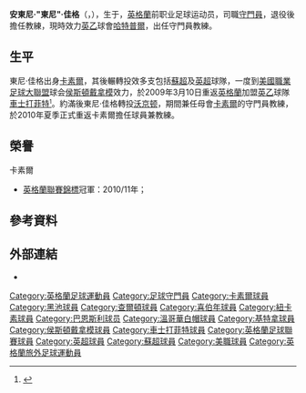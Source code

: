 {{Infobox Football biography
| playername          = 東尼·佳格<br />''Tony Caig''
| image               = Tony Caig.jpg
| image_size          = 200
| fullname            = Anthony Caig
| height              = {{height|m=1.81}}
| nickname            =
| dateofbirth         = {{birth date and age|1974|04|11}}
| cityofbirth         = {{tsl|en|Cleator Moor|}}
| countryofbirth      = [[英格蘭|英格蘭]]
| currentclub         = [[哈特尔普尔联足球俱乐部|哈特普爾]]（守門員教練）
| clubnumber          = 
| position            = [[守門員|守門員]]
| youthyears          = 
| youthclubs          = 
| years               = 1991-1999<br />1999-2001<br />2000-2001<br />2001<br />2001-2003<br />2003-2006<br />2004<br />2006-2007 <br />2007-2008 <br />2008-2009<br />2009<br />2009-2010<br />2010-2012
| clubs               = [[卡莱尔联足球俱乐部|卡素爾]]<br />[[黑池足球會|黑池]]<br />→ [[查尔顿竞技足球俱乐部|查爾頓]]<br />[[查尔顿竞技足球俱乐部|查爾頓]]<br />[[希伯尼安足球俱乐部|喜百年]]<br />[[纽卡斯尔联足球俱乐部|紐卡素]]<br />→ [[巴恩斯利足球俱乐部|班士利]]<br />[[溫哥華白帽|溫哥華白帽]] <br />[[格雷纳足球俱乐部|基特拿]]<br />[[侯斯頓戴拿模|侯斯頓戴拿模]]<br />[[切斯特菲尔德足球俱乐部|車士打菲特]] <br />[[沃金頓足球會|沃京顿]]<br />[[卡莱尔联足球俱乐部|卡素爾]]
| caps(goals)         = 244 (0)<br/>{{0}}49 (0)<br />{{0|00}}0 (0)<br />{{0|00}}1 (0)<br />{{0}}14 (0)<br />{{0|00}}0 (0)<br />{{0|00}}3 (0)<br />{{0}}39 (0)<br />{{0|00}}7 (0)<br />{{0|00}}7 (0)<br />{{0|00}}0 (0)<br />{{0}}17 (0)<br />{{0|00}}0 (0)
| nationalyears       = 
| nationalteam        = 
| nationalcaps(goals) =
| manageryears1       = 2014
| managerclubs1       = [[卡莱尔联足球俱乐部|卡素爾]]([[看守領隊|看守]])
| pcupdate            = 2010年8月17日 (二) 01:32 (UTC)
| ntupdate            = 
}}
'''安東尼·"東尼"·佳格'''（{{lang-en|'''Anthony "Tony" Caig'''}}，{{bd|1974年|4月11日|||}}），生于{{tsl|en|Cleator Moor|}}，[[英格蘭|英格蘭]]前职业足球运动员，司職[[守門員|守門員]]，退役後擔任教練，現時效力[[英乙|英乙]]球會[[哈特尔普尔联足球俱乐部|哈特普爾]]，出任守門員教練。

==生平==
東尼·佳格出身[[卡莱尔联足球俱乐部|卡素爾]]，其後輾轉投效多支包括[[蘇超|蘇超]]及[[英超|英超]]球隊，一度到[[美國職業足球大聯盟|美國職業足球大聯盟]]球会[[侯斯頓戴拿模|侯斯頓戴拿模]]效力，於2009年3月10日重返[[英格蘭|英格蘭]]加盟[[英格蘭足球乙級聯賽|英乙]]球隊[[切斯特菲尔德足球俱乐部|車士打菲特]]<small><ref>{{cite news |language=en |url=http://news.bbc.co.uk/sport2/hi/football/teams/c/chesterfield/7934424.stm |title=Spireites swoop for keeper Caig |publisher=[[BBC|BBC]] Sport |date=2009-03-10 |accessdate=2009-03-29 |archive-date=2016-03-07 |archive-url=https://web.archive.org/web/20160307152453/http://news.bbc.co.uk/sport2/hi/football/teams/c/chesterfield/7934424.stm |dead-url=no }}</ref></small>。約滿後東尼·佳格轉投[[沃金頓足球會|沃京顿]]，期間兼任母會[[卡莱尔联足球俱乐部|卡素爾]]的守門員教練，於2010年夏季正式重返卡素爾擔任球員兼教練。

==榮譽==
;卡素爾
* [[英格蘭聯賽錦標|英格蘭聯賽錦標]]冠軍：2010/11年；

==參考資料==
{{reflist}}

==外部連結==
*{{en}}{{soccerbase|id=1221|name=东尼·佳格}}

{{DEFAULTSORT:Caig, Tony}}
[[Category:英格蘭足球運動員|Category:英格蘭足球運動員]]
[[Category:足球守門員|Category:足球守門員]]
[[Category:卡素爾球員|Category:卡素爾球員]]
[[Category:黑池球員|Category:黑池球員]]
[[Category:查爾頓球員|Category:查爾頓球員]]
[[Category:喜伯年球員|Category:喜伯年球員]]
[[Category:紐卡素球員|Category:紐卡素球員]]
[[Category:巴恩斯利球员|Category:巴恩斯利球员]]
[[Category:溫哥華白帽球員|Category:溫哥華白帽球員]]
[[Category:基特拿球員|Category:基特拿球員]]
[[Category:侯斯頓戴拿模球員|Category:侯斯頓戴拿模球員]]
[[Category:車士打菲特球員|Category:車士打菲特球員]]
[[Category:英格蘭足球聯賽球員|Category:英格蘭足球聯賽球員]]
[[Category:英超球員|Category:英超球員]]
[[Category:蘇超球員|Category:蘇超球員]]
[[Category:美職球員|Category:美職球員]]
[[Category:英格蘭旅外足球運動員|Category:英格蘭旅外足球運動員]]